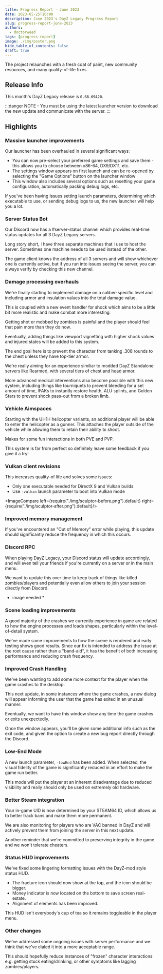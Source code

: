 ```yaml
---
title: Progress Report - June 2023
date: 2023-05-25T10:00
description: June 2023's DayZ Legacy Progress Report
slug: progress-report-june-2023
authors:
  - doctorweed
tags: [progress-report]
image: ./img/poster.png
hide_table_of_contents: false
draft: true
---
```


<head>
  <meta name="twitter:card" content="summary_large_image" />
</head>

The project relaunches with a fresh coat of paint, new community resources, and many quality-of-life fixes.

<!--truncate-->

## Release Info

This month's DayZ Legacy release is `0.68.69420`.

<div className="row markdownMarginBottom">
  <div className="col col--6">
    <LauncherDownloadLink />
  </div>
</div>

:::danger
NOTE - You must be using the latest launcher version to download the new update and communicate with the server.
:::

## Highlights

### Massive launcher improvements 

Our launcher has been overhauled in several significant ways:
- You can now pre-select your preferred game settings and save them - this allows you to choose between x86-64, DX9/DX11, etc.
- The settings window appears on first launch and can be re-opened by selecting the "Game Options" button on the launcher window
- This window also includes several options such as resetting your game configuration, automatically packing debug logs, etc. 

If you've been having issues setting launch parameters, determining which executable to use, or sending debug logs to us, the new launcher will help you a lot.

### Server Status Bot

Our Discord now has a #server-status channel which provides real-time status updates for all 3 DayZ Legacy servers.

Long story short, I have three separate machines that I use to host the server. Sometimes one machine needs to be used instead of the other. 

The game client knows the address of all 3 servers and will show whichever one is currently active, but if you run into issues seeing the server, you can always verify by checking this new channel.

### Damage processing overhauls

We're finally starting to implement damage on a caliber-specific level and including armor and insulation values into the total damage value.

This is coupled with a new event handler for shock which aims to be a little bit more realistic and make combat more interesting.

Getting shot or mobbed by zombies is painful and the player should feel that pain more than they do now.

Eventually, adding things like viewport vignetting with higher shock values and injured states will be added to this system.

The end goal here is to prevent the character from tanking .308 rounds to the chest unless they have top-tier armor.

We're really aiming for an experience similiar to modded DayZ Standalone servers like Rearmed, with several tiers of chest and head armor.

More advanced medical interventions also become possible with this new system, including things like tourniquets to prevent bleeding for a set amount of time, IFAKs to instantly restore health, ALU splints, and Golden Stars to prevent shock pass-out from a broken limb.

### Vehicle Aimspaces 

Starting with the UH1H helicopter variants, an additional player will be able to enter the helicopter as a gunner.
This attaches the player outside of the vehicle while allowing them to retain their ability to shoot.

Makes for some fun interactions in both PVE and PVP.

This system is far from perfect so definitely leave some feedback if you give it a try! 

### Vulkan client revisions

This increases quality-of life and solves some issues:
- Only one executable needed for DirectX 9 and Vulkan builds
- Use `-vulkan` launch parameter to boot into Vulkan mode 

<ImageCompare left={require("./img/sculptor-before.png").default} right={require("./img/sculptor-after.png").default}/>

### Improved memory management

If you've encountered an "Out of Memory" error while playing, this update should significantly reduce the frequency in which this occurs.

### Discord RPC 

When playing DayZ Legacy, your Discord status will update accordingly, and will even tell your friends if you're currently on a server or in the main menu.

We want to update this over time to keep track of things like killed zombies/players and potentially even allow others to join your session directly from Discord.

* image needed * 

### Scene loading improvements

A good majority of the crashes we currently experience in game are related to how the engine processes and loads shapes, particularly within the level-of-detail system.

We've made some improvements to how the scene is rendered and early testing shows good results. Since our fix is intended to address the issue at the root cause rather than a "band-aid", it has the benefit of both increasing performance and reducing crash frequency.

### Improved Crash Handling 

We've been wanting to add some more context for the player when the game crashes to the desktop. 

This next update, in some instances where the game crashes, a new dialog will appear informing the user that the game has exited in an unusual manner.

Eventually, we want to have this window show any time the game crashes or exits unexpectedly. 

Once the window appears, you'll be given some additional info such as the exit code, and given the option to create a new bug report directly through the Discord.

### Low-End Mode

A new launch parameter, `-lowEnd` has been added. When selected, the visual fidelity of the game is significantly reduced in an effort to make the game run better.

This mode will put the player at an inherent disadvantage due to reduced visibility and really should only be used on extremely old hardware.

### Better Steam integration

Your in-game UID is now determined by your STEAM64 ID, which allows us to better track bans and make them more permanent.

We are also monitoring for players who are VAC banned in DayZ and will actively prevent them from joining the server in this next update.

Another reminder that we're committed to preserving integrity in the game and we won't tolerate cheaters. 

### Status HUD improvements

We've fixed some lingering formatting issues with the DayZ-mod style status HUD.
- The fracture icon should now show at the top, and the icon should be bigger.
- Money indicator is now located on the bottom to save screen real-estate. 
- Alignment of elements has been improved.

This HUD isn't everybody's cup of tea so it remains toggleable in the player menu. 

### Other changes

We've addressed some ongoing issues with server performance and we think that we've dialed it into a more acceptable range. 

This should hopefully reduce instances of "frozen" character interactions e.g. getting stuck eating/drinking, or other symptoms like lagging zombies/players.

